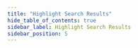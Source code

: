 ```yaml
---
title: "Highlight Search Results"
hide_table_of_contents: true
sidebar_label: Highlight Search Results
sidebar_position: 5
---
```





<LanguageSwitcher supportedLanguages={supportedLanguages} />

<LanguageContent language="java">
   <HighlightQueryResultsJava />
</LanguageContent>

<LanguageContent language="csharp">
   <HighlightQueryResultsCsharp />
</LanguageContent>

<LanguageContent language="python">
   <HighlightQueryResultsPython />
</LanguageContent>

<LanguageContent language="php">
   <HighlightQueryResultsPhp />
</LanguageContent>

<LanguageContent language="nodejs">
   <HighlightQueryResultsNodejs />
</LanguageContent>


<!---
### Session
- [Querying: Basics](../../../../indexes/querying/query-index)
- [Query overview](../../../../client-api/session/querying/how-to-query)

### Indexes
- [Highlighting](../../../../indexes/querying/highlighting)


-->